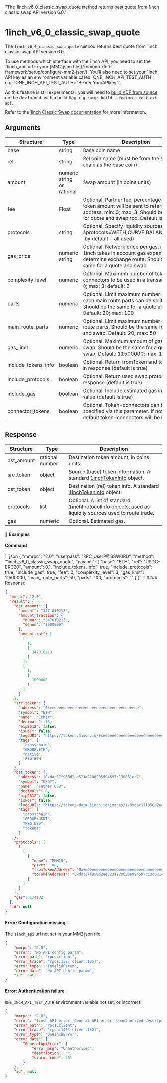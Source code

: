   "The 1inch_v6_0_classic_swap_quote method returns best quote from 1inch classic swap API version 6.0.";

# 1inch\_v6\_0\_classic\_swap\_quote

The `1inch_v6_0_classic_swap_quote` method returns best quote from 1inch classic swap API version 6.0.

<Note>
  To use methods which interface with the 1inch API, you need to set the `1inch_api` url in your [MM2.json file](/komodo-defi-framework/setup/configure-mm2-json/).
  You'll also need to set your 1inch API key as an environment variable called `ONE_INCH_API_TEST_AUTH`, e.g. `ONE_INCH_API_TEST_AUTH="Bearer YourAPIkey"`.

  As this feature is still experimental, you will need to [build KDF from source](https://github.com/KomodoPlatform/komodo-defi-framework?tab=readme-ov-file#building-from-source) on the dev branch with a build flag, e.g. `cargo build --features test-ext-api`.
</Note>

Refer to the [1inch Classic Swap documentation](https://portal.1inch.dev/documentation/apis/swap/classic-swap/quick-start) for more information.

## Arguments

| Structure             | Type                       | Description                                                                                                                                                     |
| --------------------- | -------------------------- | --------------------------------------------------------------------------------------------------------------------------------------------------------------- |
| base                  | string                     | Base coin name                                                                                                                                                  |
| rel                   | string                     | Rel coin name (must be from the same EVM chain as the base coin)                                                                                                |
| amount                | numeric string or rational | Swap amount (in coins units)                                                                                                                                    |
| fee                   | Float                      | Optional. Partner fee, percentage of src token amount will be sent to referrer address, min: 0; max: 3. Should be the same for quote and swap rpc. Default is 0 |
| protocols             | string                     | Optional. Specify liquidity sources e.g.: \&protocols=WETH,CURVE,BALANCER,...,ZRX (by default - all used)                                                       |
| gas\_price            | numeric string             | Optional. Network price per gas, in Gwei. 1inch takes in account gas expenses to determine exchange route. Should be the same for a quote and swap              |
| complexity\_level     | numeric                    | Optional. Maximum number of token-connectors to be used in a transaction, min: 0; max: 3; default: 2                                                            |
| parts                 | numeric                    | Optional. Limit maximum number of parts each main route parts can be split into. Should be the same for a quote and swap. Default: 20; max: 100                 |
| main\_route\_parts    | numeric                    | Optional. Limit maximum number of main route parts. Should be the same for a quote and swap. Default: 20; max: 50                                               |
| gas\_limit            | numeric                    | Optional. Maximum amount of gas for a swap. Should be the same for a quote and swap. Default: 11500000; max: 11500000                                           |
| include\_tokens\_info | boolean                    | Optional. Return fromToken and toToken info in response (default is true)                                                                                       |
| include\_protocols    | boolean                    | Optional. Return used swap protocols in response (default is true)                                                                                              |
| include\_gas          | boolean                    | Optional. Include estimated gas in return value (default is true)                                                                                               |
| connector\_tokens     | boolean                    | Optional. Token-connectors can be specified via this parameter. If not set, default token-connectors will be used                                               |

## Response

| Structure   | Type            | Description                                                                                                                                                                        |
| ----------- | --------------- | ---------------------------------------------------------------------------------------------------------------------------------------------------------------------------------- |
| dst\_amount | rational number | Destination token amount, in coins units.                                                                                                                                          |
| src\_token  | object          | Source (base) token information. A standard [1inchTokenInfo](/komodo-defi-framework/api/common_structures/orders/#1inch-token-info) object.                                        |
| dst\_token  | object          | Destination (rel) token info. A standard [1inchTokenInfo](/komodo-defi-framework/api/common_structures/orders/#1inch-token-info) object.                                           |
| protocols   | list            | Optional. A list of standard [1inchProtocolInfo](/komodo-defi-framework/api/common_structures/orders/#1inch-protocol-info) objects, used as liquidity sources used to route trade. |
| gas         | numeric         | Optional. Estimated gas.                                                                                                                                                           |

#### 📌 Examples

#### Command

<CodeGroup title="" tag="POST" label="1inch_v6_0_classic_swap_quote" mm2MethodDecorate="true">
  ```json
  {
    "mmrpc": "2.0",
    "userpass": "RPC_UserP@SSW0RD",
    "method": "1inch_v6_0_classic_swap_quote",
    "params": {
      "base": "ETH",
      "rel": "USDC-ERC20",
      "amount": 0.1,
      "include_tokens_info": true,
      "include_protocols": true,
      "include_gas": true,
      "fee": 0,
      "complexity_level": 3,
      "gas_limit": 11500000,
      "main_route_parts": 50,
      "parts": 100,
      "protocols": ""
    }
  }
  ```
</CodeGroup>

<CollapsibleSection expandedText="Hide Response" collapsedText="Show Response">
  #### Response

  ```json
  {
    "mmrpc": "2.0",
    "result": {
      "dst_amount": {
        "amount": "347.810213",
        "amount_fraction": {
          "numer": "347810213",
          "denom": "1000000"
        },
        "amount_rat": [
          [
            1,
            [
              347810213
            ]
          ],
          [
            1,
            [
              1000000
            ]
          ]
        ]
      },
      "src_token": {
        "address": "0xeeeeeeeeeeeeeeeeeeeeeeeeeeeeeeeeeeeeeeee",
        "symbol": "ETH",
        "name": "Ether",
        "decimals": 18,
        "eip2612": false,
        "isFoT": false,
        "logoURI": "https://tokens.1inch.io/0xeeeeeeeeeeeeeeeeeeeeeeeeeeeeeeeeeeeeeeee.png",
        "tags": [
          "crosschain",
          "GROUP:ETH",
          "native",
          "PEG:ETH"
        ]
      },
      "dst_token": {
        "address": "0xdac17f958d2ee523a2206206994597c13d831ec7",
        "symbol": "USDT",
        "name": "Tether USD",
        "decimals": 6,
        "eip2612": false,
        "isFoT": false,
        "logoURI": "https://tokens-data.1inch.io/images/1/0xdac17f958d2ee523a2206206994597c13d831ec7.webp",
        "tags": [
          "crosschain",
          "GROUP:USDT",
          "PEG:USD",
          "tokens"
        ]
      },
      "protocols": [
        [
          [
            {
              "name": "PMM15",
              "part": 100,
              "fromTokenAddress": "0xeeeeeeeeeeeeeeeeeeeeeeeeeeeeeeeeeeeeeeee",
              "toTokenAddress": "0xdac17f958d2ee523a2206206994597c13d831ec7"
            }
          ]
        ]
      ],
      "gas": 174132
    },
    "id": null
  }
  ```
</CollapsibleSection>


<CollapsibleSection expandedText="Hide Error Responses" collapsedText="Show Error Responses">

#### Error: Configuration missing

The `1inch_api` url not set in your [MM2.json file](/komodo-defi-framework/setup/configure-mm2-json/).

```json
{
    "mmrpc": "2.0",
    "error": "No API config param",
    "error_path": "rpcs.client",
    "error_trace": "rpcs:137] client:105]",
    "error_type": "InvalidParam",
    "error_data": "No API config param",
    "id": null
}
```

#### Error: Authentication failure

`ONE_INCH_API_TEST_AUTH` environment variable not set, or incorrect.

```json
{
    "mmrpc": "2.0",
    "error": "1inch API error: General API error: Unauthorized description: ",
    "error_path": "rpcs.client",
    "error_trace": "rpcs:140] client:152]",
    "error_type": "OneInchError",
    "error_data": {
        "GeneralApiError": {
            "error_msg": "Unauthorized",
            "description": "",
            "status_code": 401
        }
    },
    "id": null
}
```
</CollapsibleSection>
